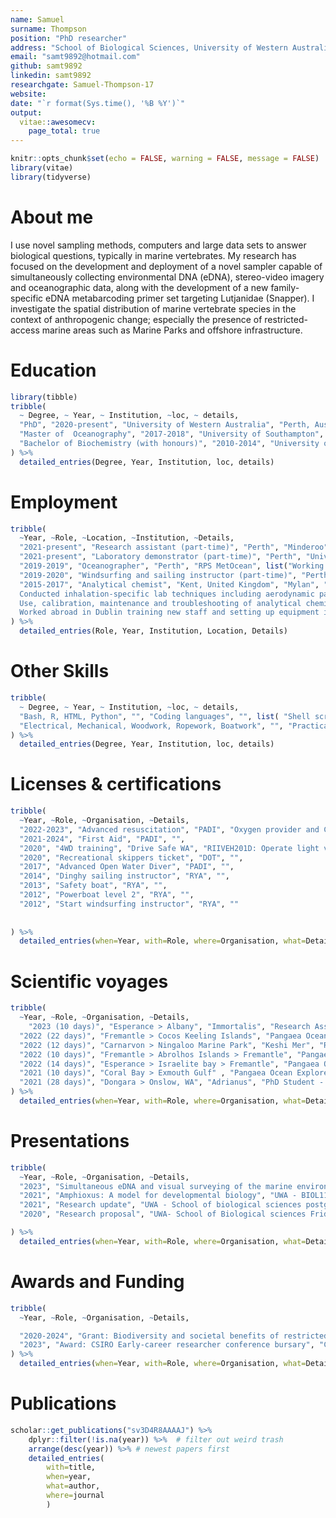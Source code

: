 ```yaml
---
name: Samuel    
surname: Thompson
position: "PhD researcher"
address: "School of Biological Sciences, University of Western Australia"
email: "samt9892@hotmail.com"
github: samt9892
linkedin: samt9892
researchgate: Samuel-Thompson-17
website: 
date: "`r format(Sys.time(), '%B %Y')`"
output: 
  vitae::awesomecv:
    page_total: true
---
```


```r
knitr::opts_chunk$set(echo = FALSE, warning = FALSE, message = FALSE)
library(vitae)
library(tidyverse)
```

# About me

I use novel sampling methods, computers and large data sets to answer biological questions, typically in marine vertebrates. My research has focused on the development and deployment of a novel sampler capable of simultaneously collecting environmental DNA (eDNA), stereo-video imagery and oceanographic data, along with the development of a new family-specific eDNA metabarcoding primer set targeting Lutjanidae (Snapper). I investigate the spatial distribution of marine vertebrate species in the context of anthropogenic change; especially the presence of restricted-access marine areas such as Marine Parks and offshore infrastructure.

# Education

```r
library(tibble)
tribble(
  ~ Degree, ~ Year, ~ Institution, ~loc, ~ details,
  "PhD", "2020-present", "University of Western Australia", "Perth, Australia", list('eDNA metabarcoding PhD with the Marine Ecology Fisheries Research Group and the Jarman lab', 'Developed a sampling system capable of collecting 360-degree stereo-video, water samples and oceanographic data at depths up to 600m', 'Designed a family-specific metabarcoding primer set for Lutjanidae (snapper)', 'Worked extensively with industry (BHP)'), 
  "Master of  Oceanography", "2017-2018", "University of Southampton", "Southampton, United Kingdom", list('Studied all forms of oceanography with a focus on biological oceanography and deep-sea ecology', 'In my research project I worked on characterising deep-sea megafauna of the Kiribati region using a towed camera system (published in Frontiers in Marine Science 2019)'),
  "Bachelor of Biochemistry (with honours)", "2010-2014", "University of Kent", "Kent, United Kingdom", list('Studied general life sciences with a focus on microbiology/genetics', 'In my final project I worked on genome duplication events in the marine chordate Amphioxus'),
) %>% 
  detailed_entries(Degree, Year, Institution, loc, details)
```

# Employment

```r
tribble(
  ~Year, ~Role, ~Location, ~Institution, ~Details,
  "2021-present", "Research assistant (part-time)", "Perth", "Minderoo", list("Research assistant with the Minderoo OceanOmics team during offshore expeditions", "Working onboard the Pangaea Ocean Explorer, conducting eDNA sampling, extraction, amplification, purification and sequencing", "Has provided me with a unique opportunity to conduct end-to-end sampling to sequencing on an offshore vessel"),
  "2021-present", "Laboratory demonstrator (part-time)", "Perth", "University of Western Australia", list("BIOL1131: Plant and Animal Biology", "Laboratory demonstrator and tutor for both face-to-face and online delivery formats", "Marker for marine component", "Guest Lecturer: Amphioxus: A model for developmental biology"),
  "2019-2019", "Oceanographer", "Perth", "RPS MetOcean", list("Working in the data resources department", "Work processing, QCing and interpreting  large oceanographic datasets through a linux environment and the command line", "Data from instruments including: ADCPs, CTDs, LIDAR buoys, Wave rider buoys"),
  "2019-2020", "Windsurfing and sailing instructor (part-time)", "Perth", "Royal Perth Yacht Club", list("Working as a dual qualified windsurfing and sailing instructor at a prestigious Perth yacht club", "Delivering both practical and theoretical lessons to groups of all ages and abilities ranging from age 8 up to 70"),
  "2015-2017", "Analytical chemist", "Kent, United Kingdom", "Mylan", "Key R&D team member during the ANDA submission to the FDA for a generic Advair drug product.
  Conducted inhalation-specific lab techniques including aerodynamic particle size distribution, dissolution and emitted dose testing.
  Use, calibration, maintenance and troubleshooting of analytical chemistry instrumentation including HPLC and Raman spectrometers.
  Worked abroad in Dublin training new staff and setting up equipment in a new, purpose built QC lab for Mylan's European inhalation manufacturing facility"
) %>% 
  detailed_entries(Role, Year, Institution, Location, Details)
```


# Other Skills

```r
tribble(
  ~ Degree, ~ Year, ~ Institution, ~loc, ~ details,
  "Bash, R, HTML, Python", "", "Coding languages", "", list( "Shell scripting; building and running pipelines for processing large bioinformatic and oceanographic datasets via command-line", "Highly proficient with the configuration and operation of both native and virtual Linux environments (WSL2)", "Familiar with wide variety of R packages, especially for ecological statistics and spatial analysis", "Highly familiar with version control systems: Git and Docker", "Have my own hardcoded website written in HTML and styled using CSS"),
  "Electrical, Mechanical, Woodwork, Ropework, Boatwork", "", "Practical Skills", "", list("Highly proficient at building and troubleshooting 12v automotive and marine systems", "Highly proficient at troubleshooting software/hardware related PC issues; I have built multiple desktop PCs and completed many initial OS installs and setups using various windows and linux distributions",  "Intermediate mechanical knowledge; especially 4x4 and diesel automotive systems", "Basic carpentry and joinery skills from building multiple campervans", "Basic ropework / winch skills", "I have participated >1000 deployments of various marine sampling equipment on a variety of vessel types from the Southampton Solent to the Southern Ocean")
) %>% 
  detailed_entries(Degree, Year, Institution, loc, details)
```

# Licenses & certifications

```r
tribble(
  ~Year, ~Role, ~Organisation, ~Details,
  "2022-2023", "Advanced resuscitation", "PADI", "Oxygen provider and CPR",
  "2021-2024", "First Aid", "PADI", "",
  "2020", "4WD training", "Drive Safe WA", "RIIVEH201D: Operate light vehicle, TLIC1051: Operate Commerical Vehicle, TLIC2025: Operate four wheel drive vehicle, TLIF2010: Apply fatigue management strategies, RIIVEH305E: Drive and recover a four wheel drive vehicle, PMASUP236: Operate vehicles in the field",
  "2020", "Recreational skippers ticket", "DOT", "",
  "2017", "Advanced Open Water Diver", "PADI", "",
  "2014", "Dinghy sailing instructor", "RYA", "",
  "2013", "Safety boat", "RYA", "",
  "2012", "Powerboat level 2", "RYA", "",
  "2012", "Start windsurfing instructor", "RYA", ""
    
  
) %>% 
  detailed_entries(when=Year, with=Role, where=Organisation, what=Details)
```

# Scientific voyages
```r
tribble(
  ~Year, ~Role, ~Organisation, ~Details,
    "2023 (10 days)", "Esperance > Albany", "Immortalis", "Research Assistant - Minderoo OceanOmics",
  "2022 (22 days)", "Fremantle > Cocos Keeling Islands", "Pangaea Ocean Explorer", "Research Assistant - Minderoo OceanOmics",
  "2022 (12 days)", "Carnarvon > Ningaloo Marine Park", "Keshi Mer", "Research lead - UWA Marine Ecology Group. Surveying paleocoastline features with stereo-BRUVs, novel samplers, CTDs and environmental DNA",
  "2022 (10 days)", "Fremantle > Abrolhos Islands > Fremantle", "Pangaea Ocean Explorer", "Research Assistant - Minderoo OceanOmics",
  "2022 (14 days)", "Esperance > Israelite bay > Fremantle", "Pangaea Ocean Explorer", "Research Assistant - Minderoo OceanOmics",
  "2021 (10 days)", "Coral Bay > Exmouth Gulf" , "Pangaea Ocean Explorer", "Research Assistant - Minderoo OceanOmics",
  "2021 (28 days)", "Dongara > Onslow, WA", "Adrianus", "PhD Student - UWA Marine Ecology group. Surveying Marine Parks, proposed park zones and offshore oil and gas infrastructure using stereo-BRUVs, novel samplers, CTDs and environmental DNA",
) %>% 
  detailed_entries(when=Year, with=Role, where=Organisation, what=Details)
```
# Presentations

```r
tribble(
  ~Year, ~Role, ~Organisation, ~Details,
  "2023", "Simultaneous eDNA and visual surveying of the marine environment", "Australia and New Zealand eDNA conference", "ECR presenter",
  "2021", "Amphioxus: A model for developmental biology", "UWA - BIOL1131: Plant and Animal Biology", "Guest Lecturer",
  "2021", "Research update", "UWA - School of biological sciences postgraduate retreat", "Student presenter",
  "2020", "Research proposal", "UWA- School of Biological sciences Friday seminar series", "PhD research proposal"

) %>% 
  detailed_entries(when=Year, with=Role, where=Organisation, what=Details)
```

# Awards and Funding

```r
tribble(
  ~Year, ~Role, ~Organisation, ~Details,

  "2020-2024", "Grant: Biodiversity and societal benefits of restricted access marine areas", "BHP/UWA", "With Prof. Julian Partridge, Prof. Simon Jarman, Prof. Gary Kendrick, Dr. Tim Langlois, Dr Matt Navarro. Total funding: AUSD $666,524.",
  "2023", "Award: CSIRO Early-career researcher conference bursary", "CSIRO", "Grant to attend the 2023 Australia and New Zealand eDNA conference in Hobart. Total funding: AUSD $600"
) %>% 
  detailed_entries(when=Year, with=Role, where=Organisation, what=Details)
```

# Publications

```r
scholar::get_publications("sv3D4R8AAAAJ") %>% 
    dplyr::filter(!is.na(year)) %>%  # filter out weird trash
    arrange(desc(year)) %>% # newest papers first
    detailed_entries(
        with=title,
        when=year,
        what=author,
        where=journal
        )
```
